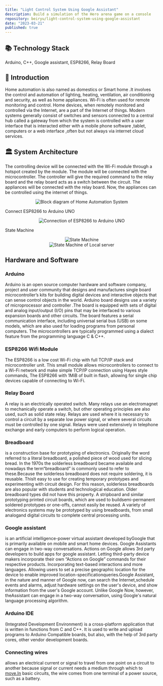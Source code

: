 ```yaml
---
title: "Light Control System Using Google Assistant"
description: Build a simulation of the Hero arena game on a console
repository: beiryu/light-control-system-using-google-assistant
date: "2023-03-21"
published: true
---
```


## 📚 **Technology Stack**

Arduino, C++, Google assistant, ESP8266, Relay Board

## 📃 Introduction

Home automation is also named as domestics or Smart home .It involves the control and automation of lighting, heating, ventilation, air conditioning and security, as well as home appliances. Wi-Fi is often used for remote monitoring and control. Home devices, when remotely monitored and controlled via the Internet, are a part of the Internet of things. Modern systems generally consist of switches and sensors connected to a central hub called a gateway from which the system is controlled with a user interface that is interacted either with a mobile phone software ,tablet, computers or a web interface ,often but not always via internet cloud services.

## 🏛 System Architecture

The controlling device will be connected with the Wi-Fi module through a hotspot created by the module. The module will be connected with the
microcontroller. The controller will give the required command to the relay board and the relay board acts as a switch between the circuit. The appliances will be connected with the relay board. Now, the appliances can be controlled using the internet of things.

<div align="center">
  <img
    src="./light-control-system-using-google-assistant/1.png"
    alt="Block diagram of Home Automation System"
  />
</div>

Connect ESP8266 to Arduino UNO

<div align="center">
  <img
    src="./light-control-system-using-google-assistant/2.png"
    alt="Connection of ESP8266 to Arduino UNO"
  />
</div>

State Machine

<div align="center">
  <img
    src="./light-control-system-using-google-assistant/3.png"
    alt="State Machine"
  />
</div>

<div align="center">
  <img
    src="./light-control-system-using-google-assistant/4.png"
    alt="State Machine of Local server"
  />
</div>

## Hardware and Software

### Arduino

Arduino is an open source computer hardware and software company, project and user community that designs and manufactures single board microcontroller’s kits for building digital devices and interactive objects that can sense control objects in the world. Arduino board designs use a variety of microprocessor and controller .The board is equipped with sets of digital and analog input/output (I/O) pins that may be interfaced to various expansion boards and other circuits. The board features a serial communication interface, including universal serial bus (USB) on some models, which are also used for loading programs from personal computers. The microcontrollers are typically programmed using a dialect feature from the programming language C & C++.

### ESP8266 Wifi Module

The ESP8266 is a low cost Wi-Fi chip with full TCP/IP stack and microcontroller unit. This small module allows microcontrollers to connect to a Wi-Fi network and make simple TCP/IP connection using Hayes style commands, The ESP8266 with 1MiB of built in flash, allowing for single chip devices capable of connecting to Wi-Fi.

### Relay Board

A relay is an electrically operated switch. Many relays use an electromagnet to mechanically operate a switch, but other operating principles are also used, such as solid state relay. Relays are used where it is necessary to control a circuit by a separate low power signal, or where several circuits must be controlled by one signal. Relays were used extensively in telephone exchange and early computers to perform logical operation.

### Breadboard

is a construction base for prototyping of electronics. Originally the word referred to a literal breadboard, a polished piece of wood used for slicing bread. In the 1970s the solderless breadboard became available and nowadays the term“breadboard” is commonly used to refer to these.Because the solderless breadboard does not require soldering, it is reusable. ThisIt easy to use for creating temporary prototypes and experimenting with circuit design. For this reason, solderless breadboards are also popular with students and technological education. Older breadboard types did not have this property. A stripboard and similar prototyping printed circuit boards, which are used to buildsemi-permanent soldered prototypes or one-offs, cannot easily be reused. A variety of electronics systems may be prototyped by using breadboards, from small analogand digital circuits to complete central processing units.

### Google assistant

is an artificial intelligence-power virtual assistant developed byGoogle that is primarily available on mobile and smart home devices. Google Assistants can engage in two-way conversations. Actions on Google allows 3rd party developers to build apps for google assistant. Letting third-party device makers incorporate their own “Actions on Google” commands for their respective products. Incorporating text-based interactions and more languages. Allowing users to set a precise geographic location for the device to enable improved location-specificationqueries.Google Assistant, in the nature and manner of Google now, can search the Internet,schedule events
and alarms, adjust hardware settings on the user's device, and show information from the user's Google account. Unlike Google Now, however, theAssistant can engage in a two-way conversation, using Google's natural language processing algorithm.

### Arduino IDE

(Integrated Development Environment) is a cross-platform application that is written in functions from C and C++. It is used to write and upload programs to Arduino Compatible boards, but also, with the help of 3rd party cores, other vendor development boards.

### Connecting wires

allows an electrical current or signal to travel from one point on a circuit to another because signal or current needs a medium through which to [move.In](http://move.in/) basic circuits, the wire comes from one terminal of a power source, such as a battery.
